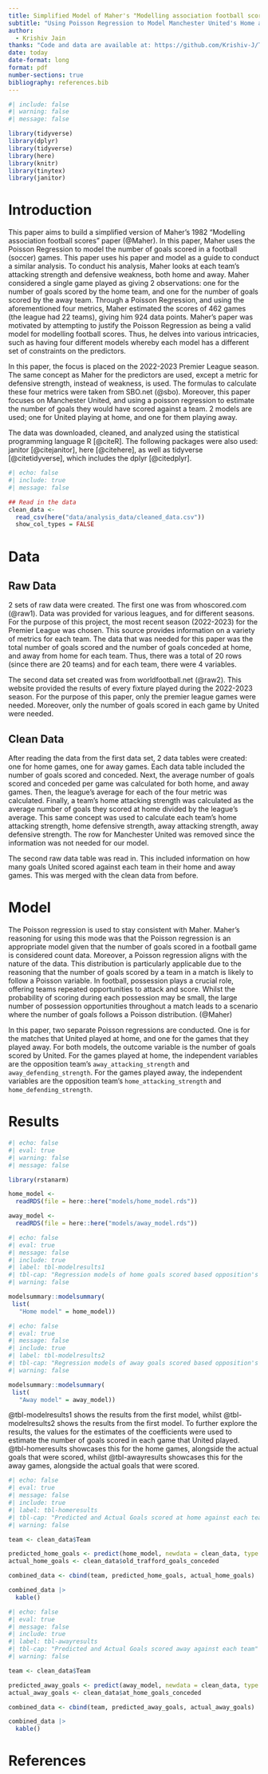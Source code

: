 ```yaml
---
title: Simplified Model of Maher's "Modelling association football scores"
subtitle: "Using Poisson Regression to Model Manchester United's Home and Away Games in the 22/23 season"
author: 
  - Krishiv Jain
thanks: "Code and data are available at: https://github.com/Krishiv-J/Tutorial-10"
date: today
date-format: long
format: pdf
number-sections: true
bibliography: references.bib
---
```


```r
#| include: false
#| warning: false
#| message: false

library(tidyverse)
library(dplyr)
library(tidyverse)
library(here)
library(knitr)
library(tinytex)
library(janitor)
```


# Introduction

This paper aims to build a simplified version of Maher's 1982 "Modelling association football scores" paper (@Maher). In this paper, Maher uses the Poisson Regression to model the number of goals scored in a football (soccer) games. This paper uses his paper and model as a guide to conduct a similar analysis. To conduct his analysis, Maher looks at each team's attacking strength and defensive weakness, both home and away. Maher considered a single game played as giving 2 observations: one for the number of goals scored by the home team, and one for the number of goals scored by the away team. Through a Poisson Regression, and using the aforementioned four metrics, Maher estimated the scores of 462 games (the league had 22 teams), giving him 924 data points. Maher's paper was motivated by attempting to justify the Poisson Regression as being a valid model for modelling football scores. Thus, he delves into various intricacies, such as having four different models whereby each model has a different set of constraints on the predictors. 

In this paper, the focus is placed on the 2022-2023 Premier League season. The same concept as Maher for the predictors are used, except a metric for defensive strength, instead of weakness, is used. The formulas to calculate these four metrics were taken from SBO.net (@sbo). Moreover, this paper focuses on Manchester United, and using a poisson regression to estimate the number of goals they would have scored against a team. 2 models are used; one for United playing at home, and one for them playing away.

The data was downloaded, cleaned, and analyzed using the statistical programming language R [@citeR]. The following packages were also used: janitor [@citejanitor], here [@citehere], as well as tidyverse [@citetidyverse], which includes the dplyr [@citedplyr]. 


```r
#| echo: false
#| include: true
#| message: false

## Read in the data
clean_data <-
  read_csv(here("data/analysis_data/cleaned_data.csv"))
  show_col_types = FALSE
```

# Data {#sec-data}

## Raw Data

2 sets of raw data were created. The first one was from whoscored.com (@raw1). Data was provided for various leagues, and for different seasons. For the purpose of this project, the most recent season (2022-2023) for the Premier League was chosen. This source provides information on a variety of metrics for each team. The data that was needed for this paper was the total number of goals scored and the number of goals conceded at home, and away from home for each team. Thus, there was a total of 20 rows (since there are 20 teams) and for each team, there were 4 variables. 

The second data set created was from worldfootball.net (@raw2). This website provided the results of every fixture played during the 2022-2023 season. For the purpose of this paper, only the premier league games were needed. Moreover, only the number of goals scored in each game by United were needed. 

## Clean Data

After reading the data from the first data set, 2 data tables were created: one for home games, one for away games. Each data table included the number of goals scored and conceded. Next, the average number of goals scored and conceded per game was calculated for both home, and away games. Then, the league's average for each of the four metric was calculated. Finally, a team's home attacking strength was calculated as the average number of goals they scored at home divided by the league's average. This same concept was used to calculate each team's home attacking strength, home defensive strength, away attacking strength, away defensive strength. The row for Manchester United was removed since the information was not needed for our model. 

The second raw data table was read in. This included information on how many goals United scored against each team in their home and away games. This was merged with the clean data from before. 

# Model

The Poisson regression is used to stay consistent with Maher. Maher's reasoning for using this mode was that the Poisson regression is an appropriate model given that the number of goals scored in a football game is considered count data. Moreover, a Poisson regression aligns with the nature of the data. This distribution is particularly applicable due to the reasoning that the number of goals scored by a team in a match is likely to follow a Poisson variable. In football, possession plays a crucial role, offering teams repeated opportunities to attack and score. Whilst the probability of scoring during each possession may be small, the large number of possession opportunities throughout a match leads to a scenario where the number of goals follows a Poisson distribution. (@Maher)

In this paper, two separate Poisson regressions are conducted. One is for the matches that United played at home, and one for the games that they played away. For both models, the outcome variable is the number of goals scored by United. For the games played at home, the independent variables are the opposition team's ``away_attacking_strength`` and ``away_defending_strength``. For the games played away, the independent variables are the opposition team's ``home_attacking_strength`` and ``home_defending_strength``. 

# Results

```r
#| echo: false
#| eval: true
#| warning: false
#| message: false

library(rstanarm)

home_model <-
  readRDS(file = here::here("models/home_model.rds"))

away_model <-
  readRDS(file = here::here("models/away_model.rds"))
```



```r
#| echo: false
#| eval: true
#| message: false
#| include: true
#| label: tbl-modelresults1
#| tbl-cap: "Regression models of home goals scored based opposition's away attacking and defending strength"
#| warning: false

modelsummary::modelsummary(
 list(
   "Home model" = home_model))
```

```r
#| echo: false
#| eval: true
#| message: false
#| include: true
#| label: tbl-modelresults2
#| tbl-cap: "Regression models of away goals scored based opposition's home attacking and defending strength"
#| warning: false

modelsummary::modelsummary(
 list(
   "Away model" = away_model))
```

@tbl-modelresults1 shows the results from the first model, whilst @tbl-modelresults2 shows the results from the first model. To further explore the results, the values for the estimates of the coefficients were used to estimate the number of goals scored in each game that United played. @tbl-homeresults showcases this for the home games, alongside the actual goals that were scored, whilst @tbl-awayresults showcases this for the away games, alongside the actual goals that were scored. 

```r
#| echo: false
#| eval: true
#| message: false
#| include: true
#| label: tbl-homeresults
#| tbl-cap: "Predicted and Actual Goals scored at home against each team"
#| warning: false

team <- clean_data$Team

predicted_home_goals <- predict(home_model, newdata = clean_data, type = "response")
actual_home_goals <- clean_data$old_trafford_goals_conceded

combined_data <- cbind(team, predicted_home_goals, actual_home_goals)

combined_data |>
  kable()
```

```r
#| echo: false
#| eval: true
#| message: false
#| include: true
#| label: tbl-awayresults
#| tbl-cap: "Predicted and Actual Goals scored away against each team"
#| warning: false

team <- clean_data$Team

predicted_away_goals <- predict(away_model, newdata = clean_data, type = "response")
actual_away_goals <- clean_data$at_home_goals_conceded

combined_data <- cbind(team, predicted_away_goals, actual_away_goals)

combined_data |>
  kable()
```



\newpage


# References


